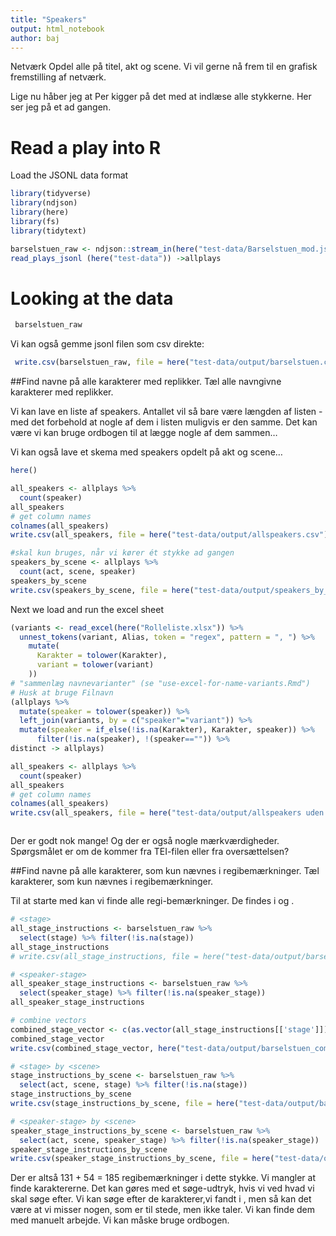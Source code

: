 ```yaml
---
title: "Speakers"
output: html_notebook
author: baj
---
```


Netværk
Opdel alle på titel, akt og scene.
Vi vil gerne nå frem til en grafisk fremstilling af netværk.

Lige nu håber jeg at Per kigger på det med at indlæse alle stykkerne.
Her ser jeg på et ad gangen.

# Read a play into R

Load the JSONL data format

```r
library(tidyverse)
library(ndjson)
library(here)
library(fs)
library(tidytext)

barselstuen_raw <- ndjson::stream_in(here("test-data/Barselstuen_mod.jsonl")) %>% tibble()
read_plays_jsonl (here("test-data")) ->allplays
```

# Looking at the data

```r
 barselstuen_raw
```
Vi kan også gemme jsonl filen som csv direkte:

```r
 write.csv(barselstuen_raw, file = here("test-data/output/barselstuen.csv"))

```



##Find navne på alle karakterer med replikker.
Tæl alle navngivne karakterer med replikker.

Vi kan lave en liste af speakers. Antallet vil så bare være længden af listen - med det forbehold at nogle af dem i listen muligvis er den samme. Det kan være vi kan bruge ordbogen til at lægge nogle af dem sammen...

Vi kan også lave et skema med speakers opdelt på akt og scene...

```r
here()

all_speakers <- allplays %>% 
  count(speaker)
all_speakers
# get column names
colnames(all_speakers)
write.csv(all_speakers, file = here("test-data/output/allspeakers.csv"))

#skal kun bruges, når vi kører ét stykke ad gangen
speakers_by_scene <- allplays %>% 
  count(act, scene, speaker)
speakers_by_scene
write.csv(speakers_by_scene, file = here("test-data/output/speakers_by_scene.csv"))
```
Next we load and run the excel sheet
```r
(variants <- read_excel(here("Rolleliste.xlsx")) %>% 
  unnest_tokens(variant, Alias, token = "regex", pattern = ", ") %>% 
    mutate(
      Karakter = tolower(Karakter),
      variant = tolower(variant)
    ))
# "sammenlæg navnevarianter" (se "use-excel-for-name-variants.Rmd")
# Husk at bruge Filnavn
(allplays %>% 
  mutate(speaker = tolower(speaker)) %>% 
  left_join(variants, by = c("speaker"="variant")) %>% 
  mutate(speaker = if_else(!is.na(Karakter), Karakter, speaker)) %>%
      filter(!is.na(speaker), !(speaker=="")) %>%
distinct -> allplays)

all_speakers <- allplays %>% 
  count(speaker)
all_speakers
# get column names
colnames(all_speakers)
write.csv(all_speakers, file = here("test-data/output/allspeakers uden navnevarianter.csv"))



```

Der er godt nok mange! Og der er også nogle mærkværdigheder. Spørgsmålet er om de kommer fra TEI-filen eller fra oversættelsen?

##Find navne på alle karakterer, som kun nævnes i regibemærkninger.
Tæl karakterer, som kun nævnes i regibemærkninger.

Til at starte med kan vi finde alle regi-bemærkninger. De findes i <stage> og <speaker_stage>.

```r
# <stage>
all_stage_instructions <- barselstuen_raw %>%
  select(stage) %>% filter(!is.na(stage))
all_stage_instructions
# write.csv(all_stage_instructions, file = here("test-data/output/barselstuen_all_stage_instructions.csv"))

# <speaker-stage>
all_speaker_stage_instructions <- barselstuen_raw %>%
  select(speaker_stage) %>% filter(!is.na(speaker_stage))
all_speaker_stage_instructions

# combine vectors
combined_stage_vector <- c(as.vector(all_stage_instructions[['stage']]), as.vector(all_speaker_stage_instructions[['speaker_stage']]))
combined_stage_vector
write.csv(combined_stage_vector, here("test-data/output/barselstuen_combined_stage_instructions.csv"))

# <stage> by <scene>
stage_instructions_by_scene <- barselstuen_raw %>%
  select(act, scene, stage) %>% filter(!is.na(stage))
stage_instructions_by_scene
write.csv(stage_instructions_by_scene, file = here("test-data/output/barselstuen_stage_instructions_by_scene.csv"))

# <speaker-stage> by <scene>
speaker_stage_instructions_by_scene <- barselstuen_raw %>%
  select(act, scene, speaker_stage) %>% filter(!is.na(speaker_stage))
speaker_stage_instructions_by_scene
write.csv(speaker_stage_instructions_by_scene, file = here("test-data/output/barselstuen_speaker_stage_instructions_by_scene.csv"))

```

Der er altså 131 + 54 = 185 regibemærkninger i dette stykke. Vi mangler at finde karaktererne. Det kan gøres med et søge-udtryk, hvis vi ved hvad vi skal søge efter. 
Vi kan søge efter de karakterer,vi fandt i <speaker>, men så kan det være at vi misser nogen, som er til stede, men ikke taler.
Vi kan finde dem med manuelt arbejde.
Vi kan måske bruge ordbogen.

